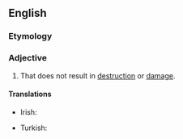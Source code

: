 ==English==

===Etymology===
{{prefix|non|destructive|lang=en}}

===Adjective===
{{en-adj|-}}

# That does not result in [[destruction]] or [[damage]].

====Translations====
{{trans-top|that does not result in destruction or damage}}
* Irish: {{t|ga|neamhlotmhar}}
{{trans-mid}}
* Turkish: {{t+|tr|zararsız}}
{{trans-bottom}}